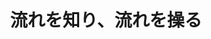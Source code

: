 ﻿---
title: "流れを知り、流れを操る"
category: "工学院"
vol: "55"
interviewee: "宮内・店橋 "
url: ""
tags: []
pdf: "55-4.pdf"
facephoto: ""
career: ""
preface: "流体の研究が始められてから180年。そして乱流が認識されてから120年。 このたび今までなぞだった乱流の構造を宮内・店橋先生方が解明するに至った。謎とされていたこの乱流の構造について先生がたから伺った。"
---
